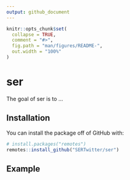 ```yaml
---
output: github_document
---
```


<!-- README.md is generated from README.Rmd. Please edit that file -->

```r
knitr::opts_chunk$set(
  collapse = TRUE,
  comment = "#>",
  fig.path = "man/figures/README-",
  out.width = "100%"
)
```
# ser

The goal of ser is to ...

## Installation

You can install the package off of GitHub with:

``` r
# install.packages("remotes")
remotes::install_github("SERTwitter/ser")
```

## Example

